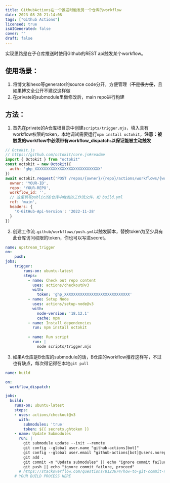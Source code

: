 ---
title: GithubActions在一个推送时触发另一个仓库的workflow
date: 2023-08-20 21:14:08
tags: ["Github Actions"]
licensed: true
isAIGenerated: false
cover: ""
draft: false
---

实现思路是在子仓库推送时使用Github的REST api触发某个workflow。

<Excerpt />

## 使用场景：
1. 将博文和hexo等generator的source code分开，方便管理（~~不是很方便~~，且如果博文全公开不建议这样做
2. 在private的submodule里做修改后，main repo进行构建
## 方法：
1. 首先在private的A仓库根目录中创建`scripts/trigger.mjs`，填入具有workflow权限的token，本地调试需要运行`npm install octokit`，**注意：被触发的workflow中必须带有workflow_dispatch:以保证能被主动触发**

```js
// Octokit.js
// https://github.com/octokit/core.js#readme
import { Octokit } from "octokit"
const octokit = new Octokit({
  auth: 'ghp_XXXXXXXXXXXXXXXXXXXXXXXXXXXXX'
})
await octokit.request('POST /repos/{owner}/{repo}/actions/workflows/{workflow_id}/dispatches', {
  owner: 'YOUR-ID',
  repo: 'YOUR-REPO',
  workflow_id: '',
  // 这里填写public的B仓库中触发的工作流文件，如 build.yml
  ref: 'main',
  headers: {
    'X-GitHub-Api-Version': '2022-11-28'
  }
})
```

2. 创建工作流`.github/workflows/push.yml`以触发脚本，替换token为至少具有此仓库访问权限的token，你也可以写进secret。
```yml
name: upstream_trigger
on:
    push: 
jobs:
    trigger:
        runs-on: ubuntu-latest
        steps:
          - name: Check out repo content
            uses: actions/checkout@v3
            with:
              token: 'ghp_XXXXXXXXXXXXXXXXXXXXXXXXXXXXX'
          - name: Setup Node
            uses: actions/setup-node@v3
            with:
              node-version: '18.12.1'
              cache: npm
          - name: Install dependencies
            run: npm install octokit
    
          - name: Run script
            run: |
              node scripts/trigger.mjs
```

3. 如果A仓库是B仓库的submodule的话，B仓库的workflow推荐这样写，不过也有缺点，每次得记得在本地`git pull`
```yml
name: build

on:
  workflow_dispatch:

jobs:
  build:
    runs-on: ubuntu-latest
    steps: 
    - uses: actions/checkout@v3
      with:
        submodules: 'true'
        token: ${{ secrets.ghtoken }}
    - name: Update Submodules
      run: |
        git submodule update --init --remote
        git config --global user.name "github-actions[bot]"
        git config --global user.email "github-actions[bot]@users.noreply.github.com"
        git add .
        git commit -m "Update submodules" || echo "ignore commit failure, proceed"
        git push || echo "ignore commit failure, proceed"
      # https://stackoverflow.com/questions/8123674/how-to-git-commit-nothing-without-an-error
    # YOUR BUILD PROCESS HERE
```
